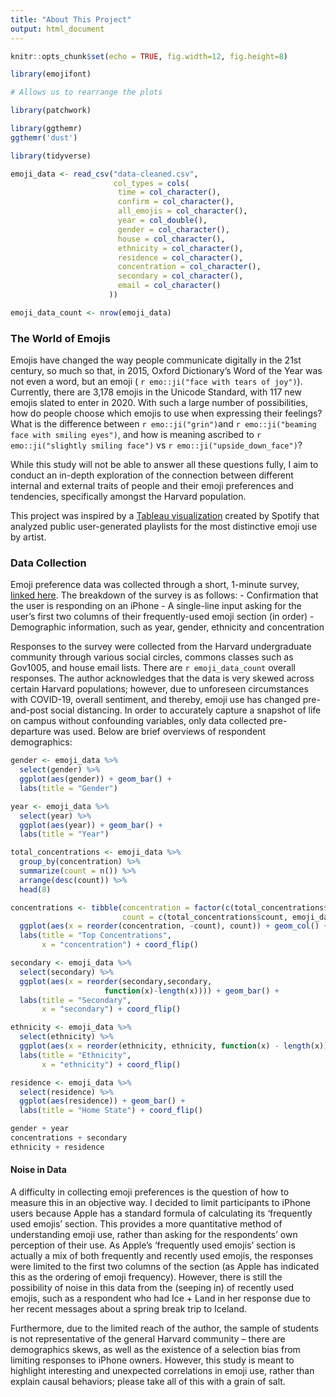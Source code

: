 ```yaml
---
title: "About This Project"
output: html_document
---
```


```r
knitr::opts_chunk$set(echo = TRUE, fig.width=12, fig.height=8)

library(emojifont)

# Allows us to rearrange the plots

library(patchwork)

library(ggthemr)
ggthemr('dust')

library(tidyverse)

```

```r

emoji_data <- read_csv("data-cleaned.csv",
                       col_types = cols(
                        time = col_character(),
                        confirm = col_character(),
                        all_emojis = col_character(),
                        year = col_double(),
                        gender = col_character(),
                        house = col_character(),
                        ethnicity = col_character(),
                        residence = col_character(),
                        concentration = col_character(),
                        secondary = col_character(),
                        email = col_character()
                      ))

emoji_data_count <- nrow(emoji_data)

```

### The World of Emojis

Emojis have changed the way people communicate digitally in the 21st century, so much so that, in 2015, Oxford Dictionary's Word of the Year was not even a word, but an emoji ( `r emo::ji("face with tears of joy")`). Currently, there are 3,178 emojis in the Unicode Standard, with 117 new emojis slated to enter in 2020. With such a large number of possibilities, how do people choose which emojis to use when expressing their feelings? What is the difference between `r emo::ji("grin")`and `r emo::ji("beaming face with smiling eyes")`, and how is meaning ascribed to `r emo::ji("slightly smiling face")` vs `r emo::ji("upside_down_face")`? 

While this study will not be able to answer all these questions fully, I aim to conduct an in-depth exploration of the connection between different internal and external traits of people and their emoji preferences and tendencies, specifically amongst the Harvard population.

This project was inspired by a [Tableau visualization](https://public.tableau.com/views/TheEmojiofSpotifyArtists/DescribeArtists?:embed=y&:display_count=y&:origin=viz_share_link) created by Spotify that analyzed public user-generated playlists for the most distinctive emoji use by artist.

### Data Collection

Emoji preference data was collected through a short, 1-minute survey, [linked here](https://forms.gle/RkFXovkt3fNKgfga8). The breakdown of the survey is as follows:
- Confirmation that the user is responding on an iPhone
- A single-line input asking for the user’s first two columns of their frequently-used emoji section (in order)
- Demographic information, such as year, gender, ethnicity and concentration

Responses to the survey were collected from the Harvard undergraduate community through various social circles, commons classes such as Gov1005, and house email lists. There are `r emoji_data_count` overall responses. The author acknowledges that the data is very skewed across certain Harvard populations; however, due to unforeseen circumstances with COVID-19, overall sentiment, and thereby, emoji use has changed pre-and-post social distancing. In order to accurately capture a snapshot of life on campus without confounding variables, only data collected pre-departure was used. Below are brief overviews of respondent demographics:

```r

gender <- emoji_data %>%
  select(gender) %>%
  ggplot(aes(gender)) + geom_bar() +
  labs(title = "Gender")

year <- emoji_data %>%
  select(year) %>%
  ggplot(aes(year)) + geom_bar() +
  labs(title = "Year")

total_concentrations <- emoji_data %>%
  group_by(concentration) %>%
  summarize(count = n()) %>%
  arrange(desc(count)) %>%
  head(8)

concentrations <- tibble(concentration = factor(c(total_concentrations$concentration, "Other")),
                         count = c(total_concentrations$count, emoji_data_count - 31)) %>%
  ggplot(aes(x = reorder(concentration, -count), count)) + geom_col() +
  labs(title = "Top Concentrations",
       x = "concentration") + coord_flip()

secondary <- emoji_data %>%
  select(secondary) %>%
  ggplot(aes(x = reorder(secondary,secondary,
                     function(x)-length(x)))) + geom_bar() +
  labs(title = "Secondary",
       x = "secondary") + coord_flip()

ethnicity <- emoji_data %>%
  select(ethnicity) %>%
  ggplot(aes(x = reorder(ethnicity, ethnicity, function(x) - length(x)))) + geom_bar() +
  labs(title = "Ethnicity",
       x = "ethnicity") + coord_flip()

residence <- emoji_data %>%
  select(residence) %>%
  ggplot(aes(residence)) + geom_bar() +
  labs(title = "Home State") + coord_flip()

```

```r
gender + year 
concentrations + secondary 
ethnicity + residence
```


#### Noise in Data

A difficulty in collecting emoji preferences is the question of how to measure this in an objective way. I decided to limit participants to iPhone users because Apple has a standard formula of calculating its ‘frequently used emojis’ section. This provides a more quantitative method of understanding emoji use, rather than asking for the respondents’ own perception of their use. As Apple’s ‘frequently used emojis’ section is actually a mix of both frequently and recently used emojis, the responses were limited to the first two columns of the section (as Apple has indicated this as the ordering of emoji frequency). However, there is still the possibility of noise in this data from the (seeping in) of recently used emojis, such as a respondent who had Ice + Land in her response due to her recent messages about a spring break trip to Iceland. 

Furthermore, due to the limited reach of the author, the sample of students is not representative of the general Harvard community – there are demographics skews, as well as the existence of a selection bias from limiting responses to iPhone owners. However, this study is meant to highlight interesting and unexpected correlations in emoji use, rather than explain causal behaviors; please take all of this with a grain of salt.
